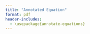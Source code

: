 ```yaml
---
title: "Annotated Equation"
format: pdf
header-includes:
  - \usepackage{annotate-equations}
---
```



\begin{equation*}
  \eqnmark[violet]{node1}{\ln \left( \frac{p(\text{outcome})}{1- p(\text{outcome})} \right)}
  \tikzmarknode{node2}{=}
  \eqnmarkbox[blue]{node3}{\beta_0}
  \eqnmark[black]{node4}{+}
  \eqnmarkbox[red]{node5}{\Sigma \beta_k \text{discipline}_k}
  \eqnmark[black]{node6}{+}
  \eqnmarkbox[cyan]{node7}{\Sigma \beta_m \text{covariate}_m}
  \eqnmark[black]{node8}{+}
  \eqnmarkbox[orange]{node9}{u_{0j}}
\end{equation*}
\annotate[yshift=-1em]{below,left}{node1}{logarithm of odds of outcome} 
\annotate[yshift=1em]{left}{node3}{baseline log odds} 
\annotate[yshift=-1em]{below,right}{node5}{parental discipline} 
\annotate[yshift=-2.5em]{below,right}{node7}{covariates}
\annotate[yshift=-3.5em]{below,right}{node9}{country}
